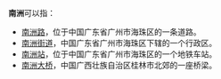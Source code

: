 '''南洲'''可以指：
*[[南洲路|南洲路]]，位于中国广东省广州市海珠区的一条道路。
*[[南洲街道|南洲街道]]，中国广东省广州市海珠区下辖的一个行政区。
*[[南洲站|南洲站]]，位于中国广东省广州市海珠区的一个地铁车站。
*[[南洲大桥|南洲大桥]]，中国广西壮族自治区桂林市北郊的一座桥梁。


{{消歧义|N|Cat=二字亞洲地名消歧義}}
